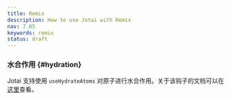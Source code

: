 ```yaml
---
title: Remix
description: How to use Jotai with Remix
nav: 7.05
keywords: remix
status: draft
---
```


### 水合作用 {#hydration}

Jotai 支持使用 `useHydrateAtoms` 对原子进行水合作用。关于该钩子的文档可以在[这里](../utilities/ssr.mdx)查看。